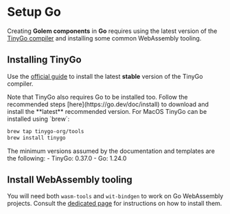 
# Setup Go

Creating **Golem components** in **Go** requires using the latest version of the [TinyGo compiler](https://tinygo.org) and installing some common WebAssembly tooling.

## Installing TinyGo

Use the [official guide](https://tinygo.org/getting-started/install/) to install the latest **stable** version of the TinyGo compiler.

<Callout type="info">
  Note that TinyGo also requires Go to be installed too. Follow the recommended steps
  [here](https://go.dev/doc/install) to download and install the **latest** recommended version.
</Callout>

<Callout type="info">
For MacOS TinyGo can be installed using `brew`:

```bash
brew tap tinygo-org/tools
brew install tinygo
```
</Callout>

<Callout type="warning">
    The minimum versions assumed by the documentation and templates are the following:
    - TinyGo: 0.37.0
    - Go: 1.24.0
</Callout>

## Install WebAssembly tooling

You will need both `wasm-tools` and `wit-bindgen` to work on Go WebAssembly projects.
Consult the [dedicated page](/installing-webassembly-tooling) for instructions on how to install them.
